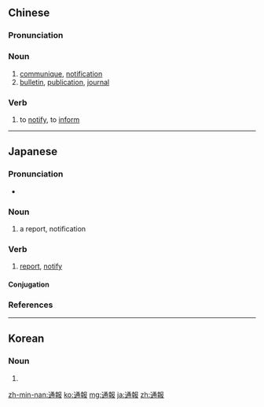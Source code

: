 {{also|通报}}
==Chinese==
{{zh-forms|s=通报}}

===Pronunciation===
{{zh-pron
|m=tōngbào
|c=tung1 bou3
|h=pfs=thûng-po
|mn=thong-pò
|cat=n
}}

===Noun===
{{zh-noun}}
# [[communique]], [[notification]]
# [[bulletin]], [[publication]], [[journal]]

===Verb===
{{zh-verb}}
# to [[notify]], to [[inform]]

----

==Japanese==
{{ja-kanjitab|つう|ほう|yomi=on}}

===Pronunciation===
* {{ja-pron|つうほう|y=o|acc=0|acc_ref=NHK}}

===Noun===
{{ja-noun|つうほう}}

# a report, notification

===Verb===
{{ja-verb-suru|tr=trans|つうほう}}

# [[report]], [[notify]]
#: {{ja-usex|海洋調査を行う場合は、互いに、事前にその内容を'''通報'''することになっています。|かいよう ちょうさ を おこなう ば.あい は、 おたがい に、 じぜん に その ないよう を '''つうほう''' する こと に なって います。|Before going on an oceanic investigation, they both report the information to each other.}}

====Conjugation====
{{ja-suru|つうほう}}

===References===
<references/>
----
==Korean==
{{ko-hanjatab}}

===Noun===
{{ko-noun|hj|hangeul=통보}}

# {{hanja form of|통보|[[notification]]}}

[[zh-min-nan:通報]]
[[ko:通報]]
[[mg:通報]]
[[ja:通報]]
[[zh:通報]]